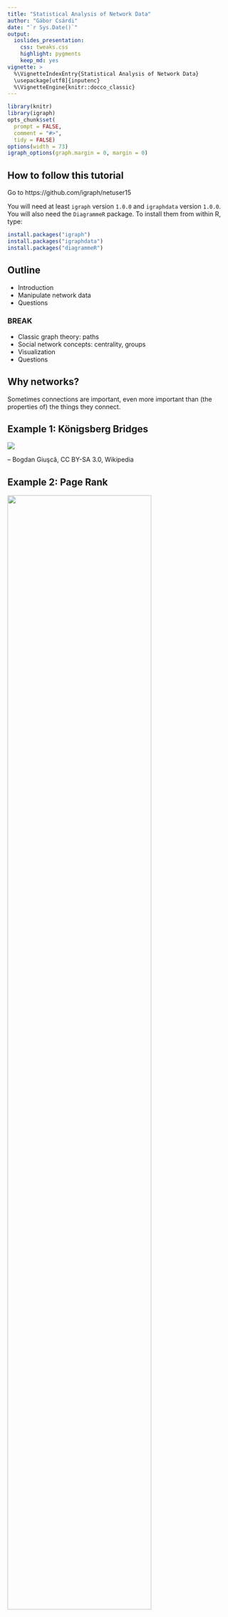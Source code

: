 ```yaml
---
title: "Statistical Analysis of Network Data"
author: "Gábor Csárdi"
date: "`r Sys.Date()`"
output:
  ioslides_presentation:
    css: tweaks.css
    highlight: pygments
    keep_md: yes
vignette: >
  %\VignetteIndexEntry{Statistical Analysis of Network Data}
  \usepackage[utf8]{inputenc}
  %\VignetteEngine{knitr::docco_classic}
---
```


```r
library(knitr)
library(igraph)
opts_chunk$set(
  prompt = FALSE,
  comment = "#>",
  tidy = FALSE)
options(width = 73)
igraph_options(graph.margin = 0, margin = 0)
```

## How to follow this tutorial

Go to https://github.com/igraph/netuser15

You will need at least `igraph` version `1.0.0` and `igraphdata` version
`1.0.0`. You will also need the `DiagrammeR` package. To install them
from within R, type:

```r
install.packages("igraph")
install.packages("igraphdata")
install.packages("diagrammeR")
```



## Outline

* Introduction
* Manipulate network data
* Questions

### BREAK

* Classic graph theory: paths
* Social network concepts: centrality, groups
* Visualization
* Questions

## Why networks?

Sometimes connections are important, even more important than
(the properties of) the things they connect.

## Example 1: Königsberg Bridges

![](images/Konigsberg_bridges.png)

-- Bogdan Giuşcă, CC BY-SA 3.0, Wikipedia

## Example 2: Page Rank

<img src="images/ILLUSTRATION3.PNG.png" width="80%">

http://computationalculture.net/article/what_is_in_pagerank

## Example 3: Matching Twitter to Facebook

![](images/twitter-facebook-branding2.png)

http://morganlinton.com/wp-content/uploads/2013/12/twitter-facebook-branding2.png

## Example 4: Detection of groups 

![](images/389px-Network_Community_Structure.svg.png)

https://en.wikipedia.org/wiki/Community_structure#/
media/File:Network_Community_Structure.svg

<!-- ## Example 5: Detection of unusual activity -->

<!-- Detection of dense parts of the network, that were not dense before. -->

## About igraph

* Network analysis library, written mostly in C/C++.
* Interface to R and Python
* https://github.com/igraph
* http://igraph.org
* Mailing list, stack overflow help.
* Open GitHub issues for bugs

# Creating and manipulating networks in R/igraph.

## What is a network or graph?

```r
set.seed(42)
library(igraph)
library(igraphdata)
data(karate)
par(mar=c(0,0,0,0))
plot(karate, margin = 0)
```

## More formally:

* `V`: set of vertices
* `E`: subset of ordered or unordered pairs of vertices. Multiset, really.

## Creating toy networks with `make_graph`

```r
library(igraph)
```

```r
toy1 <- make_graph(~ A - B, B - C - D, D - E:F:A, A:B - G:H)
toy1
```

----

```r
par(mar = c(0,0,0,0)); plot(toy1)
```

----

```r
toy2 <- make_graph(~ A -+ B, B -+ C -+ D +- A:B)
toy2
```

----

```r
par(mar = c(0,0,0,0)); plot(toy2)
```

## Printout of a graph

```r
toy2
```

`IGRAPH` means this is a graph object. Next, comes a four letter
code:

* `U` or `D` for undirected or directed
* `N` if the graph is named, always use named graphs for real data sets.
* `W` if the graph is weighted (has a `weight` edge attribute).
* `B` if the graph is bipartite (has a `type` vertex attribute).

## Attributes

```r
make_ring(5)
```

* Some graphs have a name (`name` graph attribute), that comes after
the two dashes.
* Then the variuos attributes are listed. Attributes
are metadata that is attached to the vertices, edges, or the graph
itself.
* `(v/c)` means that `name` is a vertex attribute, and it is
character.
* `(e/.)` means an edge attribute, `(g/.)` means a graph attribute

-----

```r
make_ring(5)
```
* Attribute types: `c` for character, `n` for numeric, `l` for
logical and `x` (complex) for anything else.
* igraph treats some attributes specially. Always start your non-special
attributes with an uppercase letter.

## Real network data

## Adjacency matrices

```r
A <- matrix(sample(0:1, 100, replace = TRUE), nrow = 10)
A
```

-----

```r
graph_from_adjacency_matrix(A)
```

## List of edges

```r
L <- matrix(sample(1:10, 20, replace = TRUE), ncol = 2)
L
```

-----

```r
graph_from_edgelist(L)
```

## Two tables, one for vertices, one for edges

```r
edges <- data.frame(
  stringsAsFactors = FALSE,
  from = c("BOS", "JFK", "LAX"),
  to   = c("JFK", "LAX", "JFK"),
  Carrier = c("United", "Jetblue", "Virgin America"),
  Departures = c(30, 60, 121)
)
vertices <- data.frame(
  stringsAsFactors = FALSE,
  name = c("BOS", "JFK", "LAX"),
  City = c("Boston, MA", "New York City, NY",
    "Los Angeles, CA")
)
```

-----

```r
edges
```

-----

```r
vertices
```

-----

```r
toy_air <- graph_from_data_frame(edges, vertices = vertices)
toy_air
```

----

The real US airports data set is in the `igraphdata` package:

```r
library(igraphdata)
data(USairports)
USairports
```

----

Converting it back to tables

```r
as_data_frame(toy_air, what = "edges")
```

-----

```r
as_data_frame(toy_air, what = "vertices")
```

-----

Long data frames

```r
as_long_data_frame(toy_air)
```

-----

Quickly look at the metadata, without conversion:

```r
V(USairports)[[1:5]]
```

----

```r
E(USairports)[[1:5]]
```

## Weighted graphs

Numbers (usually real) assigned to edges. E.g. number of departures,
or number of passengers.

![](images/graph6.png)

http://web.cecs.pdx.edu/~sheard/course/Cs163/Doc/Graphs.html

## Multigraphs

They have multiple (directed) edges between the
same pair of vertices. A graph that has no multiple edges
and no loop edges is a simple graph.

![](images/Multi-pseudograph.png)

https://en.wikipedia.org/wiki/Multigraph

Multi-graphs are nasty. Always check if your graph is a multi-graph.

-----

```r
is_simple(USairports)
sum(which_multiple(USairports))
sum(which_loop(USairports))
```

-----

`simplify()` creates a simple graph from a multigraph, in a flexible
way: you can specify what it should do with the edge attributes.

```r
air <- simplify(USairports, edge.attr.comb =
  list(Departures = "sum", Seats = "sum", Passengers = "sum", "ignore"))
is_simple(air)
summary(air)
``` 

## Querying and manipulating networks: the `[` and `[[` operators

The `[` operator treats the graph as an adjacency matrix.

```
    BOS JFK ANC EWR . . .
BOS   .   1   .   1
JFK   1   .   1   .
ANC   .   1   .   .
EWR   1   .   1   .
. . .
```
-----

The `[[` operator treats the graph as an adjacency list.

```r
BOS: JFK, LAX, EWR, MKE, PVD
JFK: BGR, BOS, SFO, BNA, BUF, SRQ, RIC RDU, MSP
LAX: DTW, MSY, LAS, FLL, STL,
. . .
```

## Queries

Does an edge exist?

```r
air["BOS", "JFK"]
air["BOS", "ANC"]
```

-----

Convert the graph to an adjacency matrix, or just a part of it:

```r
air[c("BOS", "JFK", "ANC"), c("BOS", "JFK", "ANC")]
```

For weighted graphs, query the edge weight:

```r
E(air)$weight <- E(air)$Passengers
air["BOS", "JFK"]
```

----

All adjacenct vertices of a vertex:

```r
air[["BOS"]]
```

----

```r
air[[, "BOS"]]
```

## Manipulation

Add an edge (and potentially set its weight):
```r
air["BOS", "ANC"] <- TRUE
air["BOS", "ANC"]
```

Remove an edge:
```r
air["BOS", "ANC"] <- FALSE
air["BOS", "ANC"]
```

----

Note that you can use all allowed indexing modes, e.g.
```r
g <- make_empty_graph(10)
g[-1, 1] <- TRUE
g
```
creates a star graph.

----

Add vertices to a graph:

```r
g <- make_ring(10) + 2
par(mar = c(0,0,0,0)); plot(g)
```

----

Add vertices with attributes:

```r
g <- make_(ring(10), with_vertex_(color = "grey")) +
  vertices(2, color = "red")
par(mar = c(0,0,0,0)); plot(g)
```

----

Add an edge

```r
g <- make_(star(10), with_edge_(color = "grey")) +
  edge(5, 6, color = "red")
par(mar = c(0,0,0,0)); plot(g)
```

----

Add a chain of edges

```r
g <- make_(empty_graph(5)) + path(1,2,3,4,5,1)
g2 <- make_(empty_graph(5)) + path(1:5, 1)
g
g2
```

## Exercise

Create the wheel graph.

```r
par(mar=c(0,0,0,0))
plot(make_star(11, center = 11, mode = "undirected") + path(1:10, 1))
```

## (A) solution

```r
make_star(11, center = 11, mode = "undirected") + path(1:10, 1)
```

## Vertex sequences

They are the key objects to manipulate graphs. Vertex sequences
can be created in various ways. Most frequently used ones:

|expression                 |result                            |
|:--------------------------|:---------------------------------|
|`V(air)`                   |All vertices.                     |
|`V(air)[1,2:5]`            |Vertices in these positions       |
|`V(air)[degree(air) < 2]`  |Vertices satisfying condition     |
|`V(air)[nei('BOS')]`       |Neighbors of a vertex             |
|`V(air)['BOS', 'JFK']`     |Select given vertices             |

## Edge sequences

The same for edges:

|expresssion                |result                                       |
|:--------------------------|:--------------------------------------------|
|`E(air)`                   |All edges.                                   |
|`E(air)[FL %--% CA]`       |Edges between two vertex sets                |
|`E(air)[FL %->% CA]`       |Edges between two vertex sets, directionally |
|`E(air, path = P)`         |Edges along a path                           |
|`E(air)[to('BOS')]`        |Incoming edges of a vertex                   |
|`E(air)[from('BOS')]`      |Outgoing edges of a vertex                   |

## Manipulate attributes via vertex and edge sequences

```r
FL <- V(air)[grepl("FL$", City)]
CA <- V(air)[grepl("CA$", City)]

V(air)$color <- "grey"
V(air)[FL]$color <- "blue"
V(air)[CA]$color <- "blue"
```

----

```r
E(air)[FL %--% CA]
E(air)$color <- "grey"
E(air)[FL %--% CA]$color <- "red"
```

## Quick look at metadata

```r
V(air)[[1:5]]
```

----

```r
E(air)[[1:5]]
```

# BREAK

## Paths


```r
set.seed(42)
g <- sample_gnp(12, 0.25)
l <- layout_nicely(g)
par(mar=c(0,0,0,0))
plot(g, margin = 0, layout = l)
```

## Paths

```r
pa <- V(g)[11, 2, 12, 8]
V(g)[pa]$color <- 'green'
E(g)$color <- 'grey'
E(g, path = pa)$color <- 'red'
E(g, path = pa)$width <- 3
par(mar=c(0,0,0,0))
plot(g, margin = 0, layout = l)
```

## Define a path in igraph

```r
set.seed(42)
g <- sample_gnp(12, 0.25)

pa <- V(g)[11, 2, 12, 8]

V(g)[pa]$color <- 'green'
E(g)$color <- 'grey'
E(g, path = pa)$color <- 'red'
E(g, path = pa)$width <- 3
```

----

```r
par(mar=c(0,0,0,0))
plot(g, margin = 0, layout = layout_nicely)
```

## Shortest paths

```r
set.seed(42)
g <- sample_gnp(12, 0.25)
pa <- V(g)[11, 2, 12, 8]
V(g)[pa]$color <- 'green'
E(g)$color <- 'grey'
E(g, path = pa)$color <- 'red'
E(g, path = pa)$width <- 3
par(mar=c(0,0,0,0))
plot(g, margin = 0, layout = layout_nicely)
```

----

Length of the shortest path: distance.
How many planes to get from `PBI` to `BDL`?

```r
air <- delete_edge_attr(air, "weight")
distances(air, 'PBI', 'ANC')
```

----

```r
sp <- shortest_paths(air, 'PBI', 'ANC', output = "both")
sp
air[[ sp$epath[[1]] ]]
```

----

```r
all_shortest_paths(air, 'PBI', 'ANC')$res
```

## Weighted paths

```r
wair <- simplify(USairports, edge.attr.comb = 
   list(Departures = "sum", Seats = "sum", Passangers = "sum",
        Distance = "first", "ignore"))
E(wair)$weight <- E(wair)$Distance
```

## Weighted (shortest) paths

```r
distances(wair, c('BOS', 'JFK', 'PBI', 'AZO'), 
                    c('BOS', 'JFK', 'PBI', 'AZO'))
```

----

```r
shortest_paths(wair, from = 'BOS', to = 'AZO')$vpath
all_shortest_paths(wair, from = 'BOS', to = 'AZO')$res
```

## Mean path length

```r
mean_distance(air)
air_dist_hist <- distance_table(air)
air_dist_hist
```

----

```r
barplot(air_dist_hist$res, names.arg = seq_along(air_dist_hist$res))
```

## Components

<img src="images/Pseudoforest.png" with="65%">

David Eppstein, public domain

## Strongly connected components

<img src="images/scc.jpg" width="65%">

http://www.greatandlittle.com/studios/

----

```r
co <- components(air, mode = "weak")
co$csize
groups(co)[[2]]
```

----

```r
co <- components(air, mode = "strong")
co$csize
```

## Bow-tie structure of a directed graph

<img src="images/bowtie-page.png" width="65%">

http://webdatacommons.org/hyperlinkgraph/2012-08/topology.html

## Exercise

1. Extract the large (strongly) connected component from the
   airport graph, as a separate graph.
   Hint: `components()`, `induced_subgraph()`.
   How many airports are not in this component?

1. In the large connected component, which airport is better
   connected, `LAX` or `BOS`? I.e. what is the mean number of
   plane changes that are required if traveling to a uniformly
   randomly picked airport?

1. Which airport is the best connected one? Which one is the 
   worst (within the strongly connected component)?

## Solution

```r
largest_component <- function(graph) {
  comps <- components(graph, mode = "strong")
  gr <- groups(comps)
  sizes <- vapply(gr, length, 1L)
  induced_subgraph(graph, gr[[ which.max(sizes) ]])
}
sc_air <- largest_component(air)
```

----

```r
table(distances(sc_air, "BOS"))
table(distances(sc_air, "LAX"))
```

----

```r
mean(as.vector(distances(sc_air, "BOS")))
mean(as.vector(distances(sc_air, "LAX")))
```

----

```r
D <- distances(sc_air)
sort(rowMeans(D))[1:10]
```

----

```r
sort(rowMeans(D), decreasing = TRUE)[1:10]
```

----

```r
V(sc_air)[[names(sort(rowMeans(D), decreasing = TRUE)[1:10])]]
```

## Centrality

Finding important vertices in the network (family of concepts)

```r
par(mar=c(0,0,0,0))
plot(make_star(11))
```

## Centrality

```r
data(kite)
par(mar=c(0,0,0,0))
plot(kite)
```

## Classic centrality measures: degree

```r
V(kite)$label.cex <- 2
V(kite)$color <- V(kite)$frame.color <- "grey"
V(kite)$size <- 30
par(mar=c(0,0,0,0)) ; plot(kite)
```

-------

```r
d <- degree(kite)
par(mar = c(0,0,0,0))
plot(kite, vertex.size = 10 * d, vertex.label =
       paste0(V(kite)$name, ":", d))
```


## Classic centrality measures: closeness

1 / How many steps do you need to get there?

```r
cl <- closeness(kite)
```

-----

```r
par(mar=c(0,0,0,0)); plot(kite, vertex.size = 500 * cl)
```

## Classic centrality measures: betweenness

How many shortest paths goes through me

```r
btw <- betweenness(kite)
btw
```

-----

```r
par(mar=c(0,0,0,0)); plot(kite, vertex.size = 3 * btw)
```

## Eigenvector centrality

Typically for directed. Central vertex: it is cited by central vertices.

```r
ec <- eigen_centrality(kite)$vector
ec
cor(ec, d)
```

-----

```r
par(mar=c(0,0,0,0)); plot(kite, vertex.size = 20 * ec)
```

## Page Rank

Fixes the practical problems with eigenvector centrality

```r
page_rank(kite)$vector
```

## Exercise

Create a table that contains the top 10 most central 
airports according to all these centrality measures.

# Clusters

## Why finding groups

Finding groups in networks. Dimensionality reduction. Community detection.

We want to find dense groups.

-----

<img src="images/communities1.png" width="70%">

## Clusters by hand

```r
graph <- make_graph( ~ A-B-C-D-A, E-A:B:C:D, 
                       F-G-H-I-F, J-F:G:H:I,
                       K-L-M-N-K, O-K:L:M:N,
                       P-Q-R-S-P, T-P:Q:R:S,
                       B-F, E-J, C-I, L-T, O-T, M-S,
                       C-P, C-L, I-L, I-P)
```

----

```r
par(mar=c(0,0,0,0)); plot(graph)
```

----

```r
flat_clustering <- make_clusters(
    graph,
    c(1,1,1,1,1,2,2,2,2,2,3,3,3,3,3,4,4,4,4,4))
```

-----

```r
flat_clustering
```

-----

```r
flat_clustering[[1]]
length(flat_clustering)
sizes(flat_clustering)
```

-----

```r
induced_subgraph(graph, flat_clustering[[1]])
```

## Hierarchical community structure

Typically produced by top-down or bottom-up clustering algorithms.

The outcome can be represented as a *dendrogram*,
a tree-like diagram that illustrates the order in which the clusters
are merged (in the bottom-up case) or split (in the top-down case).

-----

<img src="images/communities2.png" width="100%">

## Clustering quality measures

- External quality measures: require ground truth
- Internal quality measures: require assumption about *good*
clusters.

## External quality measures

Measure                       | Type       | Range      | igraph name
------------------------------|------------|------------|----------------
Rand index                    | similarity | 0 to 1     | `rand`
Adjusted Rand index           | similarity | -0.5 to 1  | `adjusted.rand`
Split-join distance           | distance   | 0 to 2n    | `split.join`
Variation of information      | distance   | 0 to log n | `vi` |
Normalized mutual information | similarity | 0 to 1     | `nmi`

## External quality measures

```r
data(karate)
karate
karate <- delete_edge_attr(karate, "weight")
```

-----

```r
ground_truth <- make_clusters(karate, V(karate)$Faction)
length(ground_truth)
ground_truth
```

## Exercise

Write a naive clustering method that classifies vertices
into two groups, based on two center vertices. Put the two
centers in separate clusters, and other vertices in the
cluster whose center is closer to it.

```r
cluster_naive2 <- function(graph, center1, center2) {
  # ...
}
```

## Solution

```r
cluster_naive2 <- function(graph, center1, center2) {
  dist <- distances(graph, c(center1, center2))
  cl <- apply(dist, 2, which.min)
  make_clusters(graph, cl)
}
dist_memb <- cluster_naive2(karate, 'John A', 'Mr Hi')
```

----

```r
dist_memb
```

## Rand index

Check if pairs of vertices are classified correctly

```r
rand_index <- compare(ground_truth, dist_memb, method = "rand")
rand_index
```

## Rand index

Random clusterings

```r
random_partition <- function(n, k = 2) { sample(k, n, replace = TRUE) }
total <- numeric(100)
for (i in seq_len(100)) {
  c1 <- random_partition(100)
  c2 <- random_partition(100)
  total[i] <- compare(c1, c2, method = "rand")
}
mean(total)
```

## Adjusted Rand index

```r
total <- numeric(100)
for (i in seq_len(100)) {
  c1 <- random_partition(100)
  c2 <- random_partition(100)
  total[i] <- compare(c1, c2, method = "adjusted.rand")
}
mean(total)
```

## Adjusted rand index

```r
compare(ground_truth, dist_memb, method = "adjusted.rand")
```

## Internal quality metrics: density

```r
edge_density(karate)
subgraph_density <- function(graph, vertices) {
  sg <- induced_subgraph(graph, vertices)
  edge_density(sg)
}
```

```r
subgraph_density(karate, ground_truth[[1]])
subgraph_density(karate, ground_truth[[2]])
```

## Internal quality metrics: modularity

Uses a null model

$$Q(G) = \frac{1}{2m} \sum_{i=1}^n \sum_{j=1}^n \left( A_{ij} - p_{ij} \right) \delta_{ij}$$

$A_{ij}$: Adjacency matrix

$\delta_{ij}$: $i$ and $j$ are in the same cluster

$p_{ij}$ expected value for an $(i,j)$ edge from the null model

## Modularity

Common null model: degree-sequence (configuration) model

$$Q(G) = \frac{1}{2m} \sum_{i=1}^n \sum_{j=1}^n \left( A_{ij} - \frac{k_i k_j}{2m} \right)
       \delta_{ij}$$

## Modularity in igraph

```r
modularity(ground_truth)
modularity(karate, membership(ground_truth))
```

----

Well behaving:

```r
modularity(karate, rep(1, gorder(karate)))
modularity(karate, seq_len(gorder(karate)))
```

## Heuristic algorithms

Edge-betweenness clustering

Exact modularity optimization

Greedy agglomerative algorithm to maximize modularity

## Edge-betweenness clustering

```r
dendrogram <- cluster_edge_betweenness(karate)
dendrogram
```

-----

```r
membership(dendrogram)
```

-----

```r
compare_all <- function(cl1, cl2) {
  methods <- eval(as.list(args(compare))$method)
  vapply(methods, compare, 1.0, comm1 = cl1, comm2 = cl2)
}
compare_all(dendrogram, ground_truth)
```

-----

```r
cluster_memb <- cut_at(dendrogram, no = 2)
compare_all(cluster_memb, ground_truth)
clustering <- make_clusters(karate, membership = cluster_memb)
```

----

```r
V(karate)[Faction == 1]$shape <- "circle"
V(karate)[Faction == 2]$shape <- "square"
par(mar=c(0,0,0,0)); plot(clustering, karate)
```

-----

```r
par(mar=c(0,0,0,0)); plot_dendrogram(dendrogram, direction = "downwards")
```

## Exact modularity maximization

```r
optimal <- cluster_optimal(karate)
modularity(clustering)
modularity(optimal)
modularity(ground_truth)
```

## Heuristic modularity optimization

```r
dend_fast <- cluster_fast_greedy(karate)
compare_all(dend_fast, ground_truth)
```

-----

```r
par(mar = c(0,0,0,0)); plot_dendrogram(dend_fast, direction = "downwards")
```

# Visualization

## Plotting parameters

----

Globally

```r
igraph_options(edge.color = "black")
data(karate) ; par(mar=c(0,0,0,0)); plot(karate)
```

-----

Graph parameter

```r
V(karate)$color <- "DarkOliveGreen" ; E(karate)$color <- "grey"
par(mar=c(0,0,0,0)) ; plot(karate)
```

-----

As an argument to `plot()`:
```r
par(mar = c(0,0,0,0))
plot(karate, edge.color = "black", vertex.color = "#00B7FF",
     vertex.label.color = "black")
```

## igraph color palettes

```r
karate$palette <- categorical_pal(length(clustering))
par(mar = c(0,0,0,0)); plot(karate, vertex.color = membership(clustering))
```

----

Others: `r_pal()`, `sequential_pal()`, `diverging_pal()`.

## Graphical parameters

Vertices: `size`, `size`, `color`, `frame.color`, `shape` (circle, square, rectangle, pie, 
raster, none), `label`, `label.family`, `label.font`, `label.cex`, `label.dist`,
`label.degree`, `label.color`.

Edges: `color`, `width`, `arrow.size`, `arrow.width`, `lty`, `label`, 
`label.family`, `label.font`, `label.cex`, `label.color`, `label.x`, `label.y`,
`curved`, `arrow.mode`, `loop.angle`, `loop.angle2`.

Graph: `layout` (a numeric matrix), `margin`, `palette` (for vertex color),
`rescale`, `asp`, `frame`, `main` (title), `sub` (title), `xlab`, `ylab`.

## Vertex shapes

```r
shapes()
```

----

```r
shapes <- setdiff(shapes(), "")
g <- make_ring(length(shapes))
```

```r
plot(g, vertex.shape=shapes, vertex.label=shapes, vertex.label.dist=1,
     vertex.size=15, vertex.size2=15,
     vertex.pie=lapply(shapes, function(x) if (x=="pie") 2:6 else 0),
     vertex.pie.color=list(heat.colors(5)))
```

----

```r
par(mar = c(0,0,0,0))
plot(g, vertex.shape=shapes, vertex.label=shapes, vertex.label.dist=1,
     vertex.size=15, vertex.size2=15,
     vertex.pie=lapply(shapes, function(x) if (x=="pie") 2:6 else 0),
     vertex.pie.color=list(heat.colors(5)))
```

## Layout algorithms

Layout lagorithm: place the vertices in a way, such that 

* nodes are distributed evenly
* edges have about the same length
* connected vertices are closer to each other
* edges are not crossing

This is really hard, often impossible!

## Force-directed algorithms

```r
lat <- make_lattice(c(5,5))
layout(rbind(1:2,3:4))
par(mar=c(0,0,0,0))
set.seed(42); plot(lat, layout = layout_with_fr(lat, niter = 1))
set.seed(42); plot(lat, layout = layout_with_fr(lat, niter = 5))
set.seed(42); plot(lat, layout = layout_with_fr(lat, niter = 10))
set.seed(42); plot(lat, layout = layout_with_fr(lat, niter = 20))
```

## Trees

```r
tree <- make_tree(20, 3)
par(mar = c(0,0,0,0)); plot(tree, layout=layout_as_tree)
```

----

```r
l <- layout_as_tree(tree, circular = TRUE)
par(mar = c(0,0,0,0)); plot(tree, layout = l)
```

----

```r
## Data taken from http://tehnick-8.narod.ru/dc_clients/
DC <- graph_from_literal("DC++" -+
                "LinuxDC++":"BCDC++":"EiskaltDC++":"StrongDC++":"DiCe!++",
                "LinuxDC++" -+ "FreeDC++", "BCDC++" -+ "StrongDC++",
                "FreeDC++" -+ "BMDC++":"EiskaltDC++",
                "StrongDC++" -+ "AirDC++":"zK++":"ApexDC++":"TkDC++",
                "StrongDC++" -+ "StrongDC++ SQLite":"RSX++",
                "ApexDC++" -+ "FlylinkDC++ ver <= 4xx",
                "ApexDC++" -+ "ApexDC++ Speed-Mod":"DiCe!++",
                "StrongDC++ SQLite" -+ "FlylinkDC++ ver >= 5xx",
                "ApexDC++ Speed-Mod" -+ "FlylinkDC++ ver <= 4xx",
                "ApexDC++ Speed-Mod" -+ "GreylinkDC++",
                "FlylinkDC++ ver <= 4xx" -+ "FlylinkDC++ ver >= 5xx",
                "FlylinkDC++ ver <= 4xx" -+ AvaLink,
                "GreylinkDC++" -+ AvaLink:"RayLinkDC++":"SparkDC++":PeLink)

## Use edge types
E(DC)$lty <- 1
E(DC)["BCDC++" %->% "StrongDC++"]$lty <- 2
E(DC)["FreeDC++" %->% "EiskaltDC++"]$lty <- 2
E(DC)["ApexDC++" %->% "FlylinkDC++ ver <= 4xx"]$lty <- 2
E(DC)["ApexDC++" %->% "DiCe!++"]$lty <- 2
E(DC)["StrongDC++ SQLite" %->% "FlylinkDC++ ver >= 5xx"]$lty <- 2
E(DC)["GreylinkDC++" %->% "AvaLink"]$lty <- 2

## Layers, as on the plot
layers <- list(c("DC++"),
               c("LinuxDC++", "BCDC++"),
               c("FreeDC++", "StrongDC++"),
               c("BMDC++", "EiskaltDC++", "AirDC++", "zK++", "ApexDC++",
                 "TkDC++", "RSX++"),
               c("StrongDC++ SQLite", "ApexDC++ Speed-Mod", "DiCe!++"),
               c("FlylinkDC++ ver <= 4xx", "GreylinkDC++"),
               c("FlylinkDC++ ver >= 5xx", "AvaLink", "RayLinkDC++",
                 "SparkDC++", "PeLink"))

## Check that we have all nodes
all(sort(unlist(layers)) == sort(V(DC)$name))

## Add some graphical parameters
V(DC)$color <- "white"
V(DC)$shape <- "rectangle"
V(DC)$size <- 20
V(DC)$size2 <- 10
V(DC)$label <- lapply(V(DC)$name, function(x)
                      paste(strwrap(x, 12), collapse="\n"))
E(DC)$arrow.size <- 0.5
invisible()
```

```r
summary(DC)
lay1 <-  layout_with_sugiyama(DC, layers=apply(sapply(layers,
                        function(x) V(DC)$name %in% x), 1, which))
```

----

```r
par(mar = rep(0, 4))
plot(DC, layout = lay1$layout, vertex.label.cex = 0.5)
```

----

```r
par(mar = c(0,0,0,0)); plot(lay1$extd_graph, vertex.label.cex=0.5)
```

## Slightly bigger networks

```r
data(UKfaculty)
UKfaculty
```

----

```r
par(mar = c(0,0,0,0)); plot(UKfaculty, layout = layout_with_graphopt)
```

----

```r
cl_uk <- cluster_louvain(as.undirected(UKfaculty))
cl_gr <- contract(UKfaculty, mapping = cl_uk$membership)
E(cl_gr)$weight <- count_multiple(cl_gr)
cl_grs <- simplify(cl_gr)
E(cl_grs)$weight
```

----

```r
par(mar = c(0,0,0,0)); plot(cl_grs, edge.width=E(cl_grs)$weight / 200,
            edge.curved = .2, vertex.size = sizes(cl_uk) * 2)
```

----

```r
subs <- lapply(groups(cl_uk), induced_subgraph, graph = UKfaculty)
summary(subs[[1]])
```

----

```r
par(mar=c(0,0,0,0)); plot(subs[[1]])
```

## Exercise

A minimum spanning tree is a graph without cycle, that has the minimal 
weight sum among all spanning trees of the graph.

Try to visualize the airport network using the minimal spanning tree.
`mst()` calculates the (or a) minimum spanning tree. Hint: what will
you use as weight? Do you really want a minimum spanning tree, or a 
maximum spanning tree?

## Exporting and importing graphs

`read_graph()` and `write_graph()`.

Imports: edge list, Pajek, GraphML, GML, DL, ...

Exports: edge list, Pajek, GraphML, GML, DOT, Leda, ...

Helpful packages: `rgexf`, `intergraph`, `DiagrammeR`, `networkD3`.

## The `networkD3` package

```r
library(networkD3)
d3_net <- simpleNetwork(as_data_frame(karate, what = "edges")[, 1:3])
d3_net
```

## The `DiagrammeR` package

```r
library(DiagrammeR)
```

----

```r
df_kar <- as_data_frame(karate, what = "both")
df_kar$vertices <- cbind(node = rownames(df_kar$vertices),
                         df_kar$vertices)
dg <- create_graph(
  nodes_df = df_kar$vertices,
  edges_df = df_kar$edges
)
render_graph(dg, width = 800, height = 600)
```

## How to export to Gephi

```r
library(rgexf)
df_fac <- as_data_frame(UKfaculty, what = "both")
df_fac$vertices <- cbind(seq_len(gorder(UKfaculty)), df_fac$vertices)
output <- "images/UKfaculty.gexf"
write.gexf(nodes = df_fac$vertices, edges = df_fac$edges[,1:2], 
           edgesAtt = df_fac$edges[,-(1:2), drop = FALSE],
           output = output)
```

## A network viz tutorial 

Highly recommended:

https://github.com/kateto/R-Network-Visualization-Workshop

## Questions?

Ask a question: http://igraph.org/r/#help
Report a bug: http://igraph.org/r/#contribute
